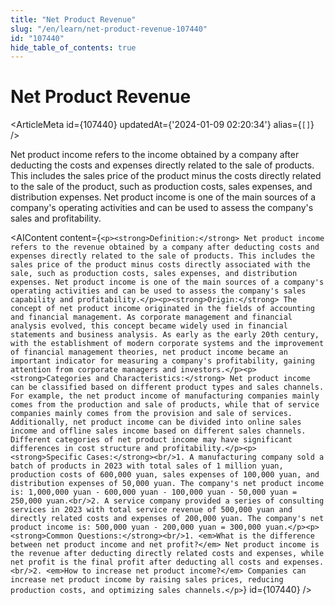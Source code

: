 ```yaml
---
title: "Net Product Revenue"
slug: "/en/learn/net-product-revenue-107440"
id: "107440"
hide_table_of_contents: true
---
```



# Net Product Revenue

<ArticleMeta id={107440} updatedAt={'2024-01-09 02:20:34'} alias={`[]`} />
<div className='border-solid border-b border-t-0 my-4 border-[var(--ifm-color-gray-300)]' />

Net product income refers to the income obtained by a company after deducting the costs and expenses directly related to the sale of products. This includes the sales price of the product minus the costs directly related to the sale of the product, such as production costs, sales expenses, and distribution expenses. Net product income is one of the main sources of a company's operating activities and can be used to assess the company's sales and profitability.

<AIContent content={`<p><strong>Definition:</strong> Net product income refers to the revenue obtained by a company after deducting costs and expenses directly related to the sale of products. This includes the sales price of the product minus costs directly associated with the sale, such as production costs, sales expenses, and distribution expenses. Net product income is one of the main sources of a company's operating activities and can be used to assess the company's sales capability and profitability.</p><p><strong>Origin:</strong> The concept of net product income originated in the fields of accounting and financial management. As corporate management and financial analysis evolved, this concept became widely used in financial statements and business analysis. As early as the early 20th century, with the establishment of modern corporate systems and the improvement of financial management theories, net product income became an important indicator for measuring a company's profitability, gaining attention from corporate managers and investors.</p><p><strong>Categories and Characteristics:</strong> Net product income can be classified based on different product types and sales channels. For example, the net product income of manufacturing companies mainly comes from the production and sale of products, while that of service companies mainly comes from the provision and sale of services. Additionally, net product income can be divided into online sales income and offline sales income based on different sales channels. Different categories of net product income may have significant differences in cost structure and profitability.</p><p><strong>Specific Cases:</strong><br/>1. A manufacturing company sold a batch of products in 2023 with total sales of 1 million yuan, production costs of 600,000 yuan, sales expenses of 100,000 yuan, and distribution expenses of 50,000 yuan. The company's net product income is: 1,000,000 yuan - 600,000 yuan - 100,000 yuan - 50,000 yuan = 250,000 yuan.<br/>2. A service company provided a series of consulting services in 2023 with total service revenue of 500,000 yuan and directly related costs and expenses of 200,000 yuan. The company's net product income is: 500,000 yuan - 200,000 yuan = 300,000 yuan.</p><p><strong>Common Questions:</strong><br/>1. <em>What is the difference between net product income and net profit?</em> Net product income is the revenue after deducting directly related costs and expenses, while net profit is the final profit after deducting all costs and expenses.<br/>2. <em>How to increase net product income?</em> Companies can increase net product income by raising sales prices, reducing production costs, and optimizing sales channels.</p>`} id={107440} />

